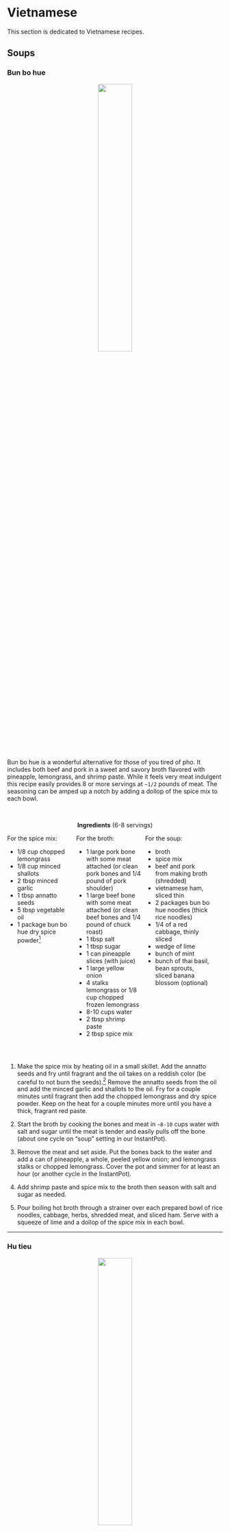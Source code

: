 # Vietnamese {.unnumbered #viet}

This section is dedicated to Vietnamese recipes.


## Soups {.unnumbered}

### Bun bo hue {.unnumbered #bohue}

<center>![](bun_bo_hue_small.jpg){width=40%}</center>



Bun bo hue is a wonderful alternative for those of you tired of pho. It includes both beef and pork in a sweet and savory broth flavored with pineapple, lemongrass, and shrimp paste. While it feels very meat indulgent this recipe easily provides 8 or more servings at `~1/2` pounds of meat. The seasoning can be amped up a notch by adding a dollop of the spice mix to each bowl.

</br>

::::: {.blackbox data-latex=""}

<center>**Ingredients** (6-8 servings)</center>

:::: {style="display: grid; grid-template-columns: 30% 30% 30%; grid-column-gap: 10px;"}
::: {}
For the spice mix:

- 1/8 cup chopped lemongrass
- 1/8 cup minced shallots
- 2 tbsp minced garlic
- 1 tbsp annatto seeds
- 5 tbsp vegetable oil
- 1 package bun bo hue dry spice powder^[Make your own by combining: paprika, garlic powder, onion powder, ginger powder and chili powder.] 
:::

::: {}
For the broth:

- 1 large pork bone with some meat attached (or clean pork bones and 1/4 pound of pork shoulder)
- 1 large beef bone with some meat attached (or clean beef bones and 1/4 pound of chuck roast)
- 1 tbsp salt
- 1 tbsp sugar
- 1 can pineapple slices (with juice)
- 1 large yellow onion
- 4 stalks lemongrass or 1/8 cup chopped frozen lemongrass
- 8-10 cups water
- 2 tbsp shrimp paste
- 2 tbsp spice mix
:::

::: {}
For the soup:

- broth
- spice mix
- beef and pork from making broth (shredded)
- vietnamese ham, sliced thin
- 2 packages bun bo hue noodles (thick rice noodles)
- 1/4 of a red cabbage, thinly sliced
- wedge of lime
- bunch of mint
- bunch of thai basil, bean sprouts, sliced banana blossom (optional)
:::

::::

:::::

</br>

1. Make the spice mix by heating oil in a small skillet. Add the annatto seeds and fry until fragrant and the oil takes on a reddish color (be careful to not burn the seeds).^[This can be rather messy and will stain your clothes so don't do this while wearing nice clothes.] Remove the annatto seeds from the oil and add the minced garlic and shallots to the oil. Fry for a couple minutes until fragrant then add the chopped lemongrass and dry spice powder. Keep on the heat for a couple minutes more until you have a thick, fragrant red paste.

2. Start the broth by cooking the bones and meat in `~8-10` cups water with salt and sugar until the meat is tender and easily pulls off the bone (about one cycle on "soup" setting in our InstantPot).

3. Remove the meat and set aside. Put the bones back to the water and add a can of pineapple, a whole, peeled yellow onion; and lemongrass stalks or chopped lemongrass. Cover the pot and simmer for at least an hour (or another cycle in the InstantPot).

4. Add shrimp paste and spice mix to the broth then season with salt and sugar as needed.

5. Pour boiling hot broth through a strainer over each prepared bowl of rice noodles, cabbage, herbs, shredded meat, and sliced ham. Serve with a squeeze of lime and a dollop of the spice mix in each bowl.

****



### Hu tieu {.unnumbered #hutieu}

<center>![](hu_tieu_small.jpg){width=40%}</center>

Hu tieu, or hu tieu nam vang, is a pork and onion soup served with roast red pork, and sometimes, seafood. Less well known than pho, this Vietnamese version of onion soup is a household favorite.

</br>

::::: {.blackbox data-latex=""}

<center>**Ingredients** (6-8 servings)</center>

:::: {style="display: grid; grid-template-columns: 30% 30% 30%; grid-column-gap: 10px;"}

::: {}
For the broth:

- 2 large pork bones 
- 1 tbsp salt
- 1 tbsp sugar
- 1 yellow onions (roasted)
- 4 cloves garlic (roasted)
- 1-2 carrots
:::

::: {}
For the roast red pork:

- 1 pound pork shoulder
- 3 tbsp Chinese barbeque char siu seasoning powder^[Make your own by combining: five spice powder, granulated garlic, paprika, red pepper flakes, chili powder, cayenne, brown sugar and salt.]
:::

::: {}
For the soup:

- broth
- red pork
- boiled shrimp (optional)
- chinese celery
- green onions
- fried minced garlic
- rice noodles (pho noodles) or ramen style noodles
:::

::::
:::::

</br>

1. For the roast red pork first slice the pork shoulder into `1/2` inch thick slices then sprinkle with the red pork seasoning and water, mix well, then let marinate for ~30 minutes.

2. Roast the pork slices at 400$^\circ$ for ~30 minutes, turning the slices over after 15 minutes. Slice the pork into bite-sized pieces.

3. Start the broth by simmering the bones in `~8-10` cups water with salt and sugar  for ~1 hour (about one cycle on "soup" setting in our InstantPot).

4. At the same time peel the whole onions and roast at 425$^\circ$ for at least 45 minutes or until browned and the juices are starting to carmelize. Add the whole garlic cloves to the onion roasting pan after ~30 minutes (they will burn if you do them the full time).

5. Add the roasted onions and garlic to the broth and simmer for at least 1 more hour (or another cycle on the InstantPot) then season with fish sauce and sugar to taste.

6. Pour boiling hot broth through a strainer over each prepared bowl of noodles, chopped celery^[Chinese celery, which has thinner stalks and more leaves, is preferred, but normal celery works as well], green onions, red pork and boiled shrimp. Serve with a bit of fried minced garlic on top.

****

### Pho {-}

<center> ***Coming Soon*** </center>

<!--

Bo kho

Pickled mustard green soup

Rau muon

-->

## Noodles and Rice {.unnumbered}

<!--

Bun with calamari and fried shrimp.

Bun thit nuong with eggrolls.

Fried Rice

-->

### Bot chien {.unnumbered #botchien}

<center>![](bot_chien_small.jpg){width=40%}</center>

Bot chien is a Vietnamese street food consisting of pan-fried rice cakes in a simple egg omelet. Traditionally pan-fried with LOTS of lard, we've worked up a lower grease recipe that still provides the wonderful crisp exterior and soft interior that makes this dish so craveable. This recipe is vegetarian, and is filling and satisfying enough that I've never once heard complaints about there not being any meat.


There are 3 components to this dish: the **rice cake**, the **omelet**, and the **sauce**. In many cities you can find pre-made rice (or taro, which works just as well) cakes at an Asian market. However, the rice cakes are simple to make from home if you can't buy them. You just need a large steamer and a heat safe dish that fits inside said steamer.


::::: {.blackbox data-latex=""}

<center>**Ingredients** (recipe serves 2-3 people)</center>

:::: {style="display: grid; grid-template-columns: 30% 30% 30%; grid-column-gap: 10px;"}

::: {}
For the rice cake:

- 2 cup rice flour
- 2 tbsp tapioca starch
- 1 tbsp sugar
- 2 tsp oil
- 1 tsp salt
:::

::: {}
For the omelet:

- 2-3 eggs
- 1/2 bunch green onions
:::

:::{}
For the sauce:

- 1 cup soy sauce
- 1/2 cup sugar
- 1/2 cup white vinegar
:::

::::
:::::

</br>

1. To make the rice cake combine all ingredients in a large, heat-safe, microwavable bowl. Microwave for 2 minutes then carefully stir, scraping the sides of the bowl. Continue microwaving for ~1 minute intervals, stirring afterwards, until mixture resembles slightly lumpy (and gummy) mashed potatoes. 

2. While still warm gently press the mixture into a greased heat-safe casserole dish, Then place inside a large steamer and steam for ~25 minutes until firm and a toothpick inserted in the center comes out mostly clean. (If doubling the recipe increase steaming time.) 

3. Allow the rice cake to cool for at least a couple hours.^[You can make these days in advance, but they do not freeze/thaw well so keep them in the fridge.] 

4. While the rice cake is cooling make the sauce by heating the soy sauce, sugar and vinegar in a small sauce pan until the sugar dissolves and the mixture begins to bubble. Remove from the heat and allow to cool. (You can store this sauce at room temperature in a sterile glass jar.) 

5. When the rice cake is cool cut it into `~ 2 inch X 2 inch X 1/4 inch` thick slices. 

6. Beat the eggs and chop the green onions into small pieces.

7. Now it's time to pan-fry the rice cakes. This really needs to be done in small batches or the rice cakes won't crisp up. Heat a teaspoon of oil in a large non-stick skillet and add as many slices of rice cake as will comfortably fit in a single layer in your pan. Once the cakes begin to show a golden-carmel brown color on the bottom flip them over and add a handful of green onions and one more teaspoon of oil to the pan. Once the cakes are crisped on both sides add some of the beaten eggs and fry until the eggs are just cooked through. 

As a "shortcut", particularly if you plan on making this for more than 2 people, I recommend doing an initial cook of the rice cakes on large sheet pans in the oven. Liberally oil a large sheet pan, lay the rice cakes down in a single layer, then bake (use convection or "air-fry" mode if you have it) for 10-15 minutes per side at 525$^\circ$ F. (The goal is to get the crisping started without drying the rice cake out.) You can then quickly finish the cakes with the green onion and egg in the skillet.

Serve the rice cakes with plenty of sauce drizzled over the top, some lime juice, and a bit of chili garlic sauce. Great with a side dish of [smashed cucumber salad](#cucsalad).

****

## Banh {.unnumbered}

### Banh Xeo {- #banhxeo}

<center>![](banhxeo_small.jpg){width=40%}</center>


Delicious savory crepes. A classic Vietnamese street food reinterpreted for a home-cooked dinner. Serve with [Special Fish Sauce](#fishsauce).

</br>

:::: {.blackbox data-latex=""}

<center>**Ingredients** (~6 servings)</center>

::: {}
- 2 cups rice flour 
- 1 Cup corn starch 
- 2 teaspoons turmeric 
- 1 tablespoon sugar 
- 1/4 teaspoon baking soda 
- 1 Cup finely chopped green onions 
- 1 Cup coconut milk 
- 1/2 Cup yellow mung beans or split piece (softened in warm water )
- 4 cups water 

- 1/2 pound shrimp 
- 1/2 pound ground pork or chopped pork shoulder 
- 1 teaspoon black pepper 
- 2 teaspoons sugar 
- 1 to 2 tablespoons fish sauce 

- lettuce
- herbs (mint, thai basil)
- bean sprouts

:::
::::

</br>

1. Marinate pork in two TSP sugar, black pepper and fish sauce for 10 to 15 minutes then cook on medium until starting to brown and caramelize.
2. Boil shrimp in salted water until just cooked through, 2 to 3 minutes, then remove from pot. 
3. Soften the mung beans in hot water for 30 minutes to one hour then drain the liquid. 
4. Blend the softened mung beans with coconut milk in a food processor until smooth. 
5. Mix the rice flour corn starch, baking soda  and turmeric together in a large mixing bowl. Add the water, chopped green onions, and coconut milk mung bean puree and whisk together.
6. Heat a large nonstick skillet to medium heat and add 1 teaspoon oil. When oil is hot add one to 2 ladles of batter to the skillet and immediately swirl to create an even layer of batter on the bottom of the skillet. 
7. Quickly add a small amount of pork and one or two shrimp and a small handful of bean sprouts to one side of the skillet before the batter dries. 
8. When batter is dry to the touch, and the bottom is just starting to crisp and turn golden brown, fold the crepe in half (kinda like an omelet). Allow to continue cooking until bottom is crispy, then flip crepe and add 1 more teaspoon of oil to skillet to crisp the other side. 
9. Remove from heat when both sides are a deep golden brown and crispy on the edges. (Maintaining a good medium to medium-low heat and keeping the layer of batter thin is key to producing a crepe that you can fold and that is crispy.)
10. Serve crepes immediately with lettuce, herbs, and additional bean sprouts. The crepes are traditionally torn into smaller pieces and wrapped in the lettuce with the other herbs and vegetables Then dipped in special fish sauce with lime and chili garlic sauce.


****


### Banh Mi {- #banhmi}

<center>![](banhmi_small.jpg){width=40%}</center>

::::: {.blackbox data-latex=""}

<center>**Ingredients** (recipe serves 2-3 people)</center>

:::: {style="display: grid; grid-template-columns: 30% 30% 30%; grid-column-gap: 10px;"}

::: {}
For the ham:

- 2 lbs ground pork (fine ground if available)
- 2 tbsp tapioca starch
- 4 tbsp fish sauce
- 1 tbsp sugar
- 1/2 tbsp MSG (if available)
- 3 tsp baking powder
- 1/2 cup water

:::

::: {}
For the pate:

- ground pork
- chicken liver
- garlic cloves
- salt
- pepper

:::

:::{}
For the sandwich:

- baguettes
- pickled carrots and daikon radish
- cilantro
- cucumber
- mayo and cilantro

:::

::::
:::::

Make the ham:

1. Mix baking powder with water then add to the ground pork and mix well. Refrigerate for ~6 hrs.

2. Add fish sauce, sugar, MSG and pepper to pork mixture then beat in a stand mixer for ~10 minutes until very smooth and tacky.

3. Rinse and dry some ~6 inch wide strips of banana leaf. Place a blob of pork mixture in the middle of a piece of banana leaf, roll into a cylinder, and fold the ends over. Then tightly wrap in plastic wrap to seal.

4. Steam the rolls in a large stovetop steamer for ~20 minutes. The cooked ham rolls should be firm and bouncy. Cooked ham rolls freeze well for extended storage.

Make the pate:

****

## Meats {.unnumbered}

### Lemongrass pork {.unnumbered #lgpork}

<center> ***Coming Soon*** </center>

<!--
Carmel chicken

Sweet and sour pork

Little pork

Crispy pork belly
-->


## Extras {.unnumbered}

<center> ***Coming Soon*** </center>

- Pate

- Pickled carrots and daikon

- Pickled mustard greens

- Eggrolls

### Special fish sauce {- #fishsauce}

The classic Vietnamese condiment and dipping sauce. A household staple.

</br>

:::: {.blackbox data-latex=""}

<center>**Ingredients** (~6 servings)</center>

::: {}
- 3/4 Cup sugar 
- 1/2 Cup vinegar 
- 1/2 Cup fish sauce 
- 2 cups water 

:::
::::

</br>

Combine all ingredients in saucepan and heat on medium heat until sugar has dissolved and liquid begins to bubble. Remove from heat. Can be stored in a sterile glass jar at room temperature. Add fresh squeezed lime juice and a dollop of chili garlic sauce two a small bowl of fish sauce before serving. 

****




<!--

Spring rolls with chili-lemongrass tofu

Shrimp and omelet springrolls

Peanut sauce

-->
